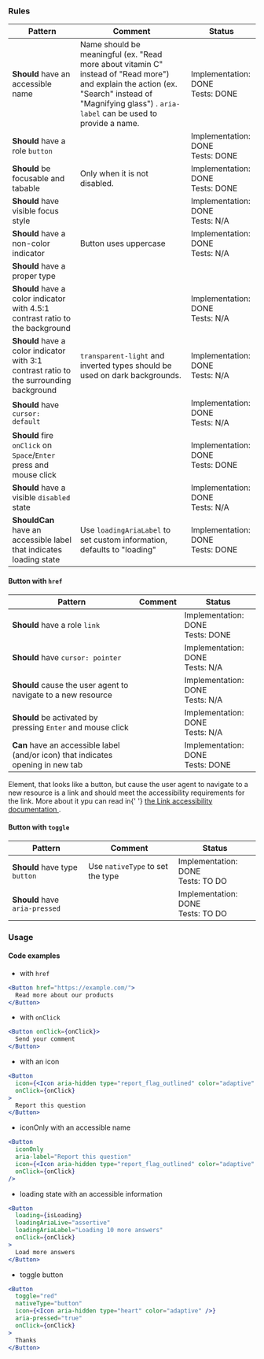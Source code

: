 ### Rules

| Pattern                                                                                 | Comment                                                                                                                                                                                              | Status                                |
| --------------------------------------------------------------------------------------- | ---------------------------------------------------------------------------------------------------------------------------------------------------------------------------------------------------- | ------------------------------------- |
| **Should** have an accessible name                                                      | Name should be meaningful (ex. "Read more about vitamin C" instead of "Read more") and explain the action (ex. "Search" instead of "Magnifying glass") . `aria-label` can be used to provide a name. | Implementation: DONE<br />Tests: DONE |
| **Should** have a role `button`                                                         |                                                                                                                                                                                                      | Implementation: DONE<br />Tests: DONE |
| **Should** be focusable and tabable                                                     | Only when it is not disabled.                                                                                                                                                                        | Implementation: DONE<br />Tests: DONE |
| **Should** have visible focus style                                                     |                                                                                                                                                                                                      | Implementation: DONE<br />Tests: N/A  |
| **Should** have a non-color indicator                                                   | Button uses uppercase                                                                                                                                                                                | Implementation: DONE<br />Tests: N/A  |
| **Should** have a proper type                                                           |                                                                                                                                                                                                      |                                       |
| **Should** have a color indicator with 4.5:1 contrast ratio to the background           |                                                                                                                                                                                                      | Implementation: DONE<br />Tests: N/A  |
| **Should** have a color indicator with 3:1 contrast ratio to the surrounding background | `transparent-light` and inverted types should be used on dark backgrounds.                                                                                                                           | Implementation: DONE<br />Tests: N/A  |
| **Should** have `cursor: default`                                                       |                                                                                                                                                                                                      | Implementation: DONE<br />Tests: N/A  |
| **Should** fire `onClick` on `Space`/`Enter` press and mouse click                      |                                                                                                                                                                                                      | Implementation: DONE<br />Tests: DONE |
| **Should** have a visible `disabled` state                                              |                                                                                                                                                                                                      | Implementation: DONE<br />Tests: N/A  |
| **ShouldCan** have an accessible label that indicates loading state                     | Use `loadingAriaLabel` to set custom information, defaults to "loading"                                                                                                                              | Implementation: DONE<br />Tests: DONE |

#### Button with `href`

| Pattern                                                                          | Comment | Status                                |
| -------------------------------------------------------------------------------- | ------- | ------------------------------------- |
| **Should** have a role `link`                                                    |         | Implementation: DONE<br />Tests: DONE |
| **Should** have `cursor: pointer`                                                |         | Implementation: DONE<br />Tests: N/A  |
| **Should** cause the user agent to navigate to a new resource                    |         | Implementation: DONE<br />Tests: N/A  |
| **Should** be activated by pressing `Enter` and mouse click                      |         | Implementation: DONE<br />Tests: N/A  |
| **Can** have an accessible label (and/or icon) that indicates opening in new tab |         | Implementation: DONE<br />Tests: DONE |

<InfoBox>
  Element, that looks like a button, but cause the user agent to navigate to a
  new resource is a link and should meet the accessibility requirements for the
  link. More about it ypu can read in{' '}
  <a href="/docs/components-link--default-story#accessibility">
    the Link accessibility documentation
  </a>
  .
</InfoBox>

#### Button with `toggle`

| Pattern                        | Comment                          | Status                                 |
| ------------------------------ | -------------------------------- | -------------------------------------- |
| **Should** have type `button`  | Use `nativeType` to set the type | Implementation: DONE<br />Tests: TO DO |
| **Should** have `aria-pressed` |                                  | Implementation: DONE<br />Tests: TO DO |

### Usage

#### Code examples

- with `href`

<!-- prettier-ignore -->
```jsx
<Button href="https://example.com/">
  Read more about our products
</Button>
```

- with `onClick`

<!-- prettier-ignore -->
```jsx
<Button onClick={onClick}>
  Send your comment
</Button>
```

- with an icon

```jsx
<Button
  icon={<Icon aria-hidden type="report_flag_outlined" color="adaptive" />}
  onClick={onClick}
>
  Report this question
</Button>
```

- iconOnly with an accessible name

```jsx
<Button
  iconOnly
  aria-label="Report this question"
  icon={<Icon aria-hidden type="report_flag_outlined" color="adaptive" />}
  onClick={onClick}
/>
```

- loading state with an accessible information

```jsx
<Button
  loading={isLoading}
  loadingAriaLive="assertive"
  loadingAriaLabel="Loading 10 more answers"
  onClick={onClick}
>
  Load more answers
</Button>
```

- toggle button

```jsx
<Button
  toggle="red"
  nativeType="button"
  icon={<Icon aria-hidden type="heart" color="adaptive" />}
  aria-pressed="true"
  onClick={onClick}
>
  Thanks
</Button>
```
